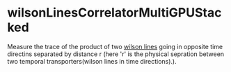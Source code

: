 =wilsonLinesCorrelatorMultiGPUStacked=

Measure the trace of the product of two [[wilson lines]] going in opposite time directins separated by distance r (here 'r' is the physical sepration between two temporal transporters(wilson lines in time directions).). 



{{{cpp

/*
 * main_wilson_lines_correlator_stacked.cu
 *
 * Rasmus Larsen, 25 Feb 2021
 *
 */

#include "../simulateqcd.h" /* This is the principle header file which is stored in ../ directory relative to this source code. This header file is primary header file for the applications, profiling, and test source codes. This header file contains the inclusion of many header files from base, gauge, spinnor folders.For more look at [[Header_files]]. The header files basically contains veriable declaration, function declaration, or function defination. Here #include is preprocessor which tells compiler to load the header file at given address or relative address */
#include "../modules/observables/wilsonLineCorrelatorMultiGPU.h"

#define PREC double //this is called macro, for more look at [[scalar_cpp_macro]], this is an object like macro, here we have defined the precision as double which is widely used in scientific calculations. 
#define STACKS 96 // this is object like macro







template<class floatT> //this is an function template used for generic programming(i.e. for writing a single function for different data types, here then compiler creates code accordingly as one calls these functions based on different data types(which is also known as instantiation)), for more look at [[Generics in c++ (Template Introduction)]]
struct WLParam : LatticeParameters {          /* This is structures in c++, here we have defined a structure named WLParam which is inherited from another structure (LatticeParameters), for more look at [[https://www.programiz.com/cpp-programming/structure|c++ structures_programizz]] */
    Parameter<floatT>      gtolerance;  // these are member template variables of the structure WLParam, with typename Parameter which is defined elsewhere which can be found in simulateqcd.h header file. The definition of this Parameter class can be found at SIMULATeQCD/src/base/IO/parameterManagement.h. 
    Parameter<int,1>       maxgfsteps;     /* In short all these variables of structure are named as structure members */
    Parameter<int,1>       numunit;
    Parameter<int> load_conf;
    Parameter <std::string> gauge_file;   
    Parameter <std::string> directory;
    Parameter <std::string> file_type;

    WLParam() {   /* This is Constructor of the structure named WLParam also known as Member function, here the default values are provided*/
        addDefault (gtolerance,"gtolerance",1e-6);
        addDefault (maxgfsteps,"maxgfsteps",9000);
        addDefault (numunit   ,"numunit"   ,20);
        addDefault(load_conf, "load_conf", 0);
        addOptional(gauge_file, "gauge_file");
        add(directory, "directory");
        add(file_type, "file_type");
    }
};                                         

template<class floatT>           /* Here is again some structure inherited from class ParameterList, just below are structure members and member functions/constructor (milcInfo) defined. */
struct milcInfo : ParameterList {
    Parameter<floatT>  ssplaq;
    Parameter<floatT>  stplaq;
    Parameter<floatT>  linktr;

    milcInfo() {
        add(ssplaq, "gauge.ssplaq");
        add(stplaq, "gauge.stplaq");
        add(linktr, "gauge.nersc_linktr");
    }
};

/* Below is the start of main() function which will contain the most part of the program. Here it main takes two arguments of type integer and char which are variable(named argc) and character pointer named argv[](), In C and C++ programming, the `int main(int argc, char *argv[])` is the signature of the `main` function, which serves as the entry point for the program. Let's break down the components of this signature:

- **`int main`:** Indicates that the `main` function returns an integer value. The returned integer is often used as an exit status, where 0 typically signifies successful execution, and nonzero values indicate errors.

- **`int argc`:** Stands for "argument count" and represents the number of command-line arguments passed to the program, including the name of the program itself.

- **`char *argv[]`:** Stands for "argument vector" and is an array of strings (`char *`). It holds the actual command-line arguments. `argv[0]` is the name of the program, and subsequent elements (`argv[1]`, `argv[2]`, etc.) contain the additional arguments.
The `argv` parameter in the `main` function is declared as a pointer to an array of strings. The declaration `char *argv[]` indicates an array of pointers to characters, and in the context of the `main` function, it is often used to represent an array of strings.

In C and C++, arrays are often represented as pointers to their first elements, and strings are represented as arrays of characters. So, `char *argv[]` indicates an array of pointers to strings.

Each element of the `argv` array is a pointer to the first character of a null-terminated string. The first element (`argv[0]`) is typically the name of the program itself, and subsequent elements (`argv[1]`, `argv[2]`, and so on) are the command-line arguments passed to the program.

It's important to note that `argv` is a pointer to an array, and you can use array indexing (`argv[i]`) or pointer arithmetic to access individual elements of the array. The `argc` parameter provides the count of elements in the `argv` array.





Here's a brief explanation of how this works:

- `argc` is the count of command-line arguments, so it tells you how many items are in the `argv` array.
- `argv` is an array of strings where each element is a command-line argument. The first element (`argv[0]`) is the name of the program itself.

A simple example of using command-line arguments might look like this:

```cpp
#include <iostream>

int main(int argc, char *argv[]) {
    // Print the program name
    std::cout << "Program name: " << argv[0] << std::endl;

    // Print command-line arguments
    for (int i = 1; i < argc; ++i) {
        std::cout << "Argument " << i << ": " << argv[i] << std::endl;
    }

    return 0;
}


If you run this program with command-line arguments like `./program arg1 arg2`, it will output:


Program name: ./program
Argument 1: arg1
Argument 2: arg2


This mechanism allows programs to accept inputs from the command line, making them more flexible and configurable.*/
int main(int argc, char *argv[]) {

    /// Controls whether DEBUG statements are shown as it runs; could also set to INFO, which is less verbose.
    stdLogger.setVerbosity(INFO); /* This line suggests that there is a logger or logging system in use, and it's setting the verbosity level to INFO. Logging is a way to output information about the program's behavior to aid in debugging or monitoring. The verbosity level determines the amount of detail in the log messages, and INFO is a standard level indicating informational messages. For more refer to [[https://latticeqcd.github.io/SIMULATeQCD/02_contributions/terminalIO.html|SIMULATeQCD documentation]]*/

    /// Initialize parameter class.
    WLParam<PREC> param;/* It declares an instance of the WLParam template structure with the template parameter PREC */

    /// Initialize the CommunicationBase.
    CommunicationBase commBase(&argc, &argv);/* This line initializes an instance of the CommunicationBase class (i.e. creating an object named commBase), passing the addresses of argc and argv to its constructor. This suggests that CommunicationBase might be involved in handling communication-related tasks and could be designed to work with command-line arguments. */

    param.readfile(commBase, "../parameter/test.param", argc, argv); /* This line calls a readfile method on the param object, passing several arguments including the commBase object, a file path ("../parameter/test.param"), and the command-line arguments argc and argv. This implies that the readfile method is responsible for reading configuration or parameter information from a file, and the commBase object might be used in this process. */


    commBase.init(param.nodeDim()); /* This line initializes the commBase object by calling its init method and passing the result of param.nodeDim() as an argument. This implies that the nodeDim method of the param object(which is instantiation of WLParam<template>class) returns some value related to the dimensions of nodes, and this information is used to initialize the communication base. */

//    cout << param.nodeDim[0] << " param 0 " <<  param.nodeDim[1] << " param 1 " << param.nodeDim[2] << " param 2 " << param.nodeDim[3] << " param 3 " <<endl;

    // Set the HaloDepth.
    const size_t HaloDepth = 2;

    rootLogger.info("Initialize Lattice"); /* For more click here, [[Terminal output and terminating the program]] */



    /// Initialize the Lattice class.
    initIndexer(HaloDepth,param,commBase); /* this function is defined in SIMULATeQCD/src/base/indexer/initCPUIndexer.cpp , 
The line `initIndexer(HaloDepth, param, commBase);` appears to be a function call to a function named `initIndexer`. Let's break down the components:

1. **`initIndexer`**:
   - This is the name of the function being called. The function likely performs some initialization related to an indexer. The exact behavior and purpose of this function depend on its definition elsewhere in your codebase.

2. **`(HaloDepth, param, commBase)`**:
   - This is the list of arguments being passed to the `initIndexer` function. It appears to be passing three arguments:
     - `HaloDepth`: This is likely a variable or constant that indicates the depth of a halo region. The purpose of this parameter depends on the context and the design of your program.
     - `param`: This is an instance of the `WLParam` template class, which presumably holds parameters relevant to the initialization process.
     - `commBase`: This is an instance of the `CommunicationBase` class, suggesting that communication-related functionality may be involved in the initialization.

The purpose of the `initIndexer` function would be defined in the codebase, possibly performing tasks such as setting up indices or configurations related to indexing, and using the provided parameters for the initialization process. Without the definition of the `initIndexer` function and additional context from the surrounding code, it's not possible to provide more specific details about its behavior.	*/


    /// Initialize the Gaugefield.
    rootLogger.info("Initialize Gaugefield");
    Gaugefield<PREC,true,HaloDepth> gauge(commBase); /* concept of halo: [[Multi-GPU: Distribution of local lattices on the individual GPUs]]  */

    /// Initialize gaugefield with unit-matrices.
    gauge.one();

    std::string gauge_file;

    // load gauge file, 0 start from 1, 1 and 2 load file, 2 will also gauge fix
	/* i.e. If we don't have any configuration availalbe, it will use the unit matrices at each links. If we have configuration availalbe then it will load the configuration. */
    if (param.load_conf() == 0)
    {
        rootLogger.info("Starting from unit configuration");
        gauge.one();
    }
    else if(param.load_conf() == 2 || param.load_conf() == 1)
    {
        std::string file_path = param.directory();
        file_path.append(param.gauge_file());               //adding full path to gague_file configuration.
        rootLogger.info("Starting from configuration: " ,  file_path);
//	rootLogger.info(param.gauge_file() ,  endl);
        if(param.file_type() == "nersc"){
            gauge.readconf_nersc(file_path);
        }
        else if(param.file_type() == "milc"){
            gauge.readconf_milc(file_path);

            //Exchange Halos
            gauge.updateAll();   /* This line likely invokes a method updateAll on the object gauge. The comment //Exchange Halos suggests that this method may be involved in updating or exchanging information related to halo regions in the gauge field. Halo regions often represent additional boundary layers beyond the core computational domain and are commonly used in parallel computing to facilitate communication between neighboring processes */
            GaugeAction<PREC,true,HaloDepth> enDensity(gauge); /* This line declares and initializes an object enDensity of the GaugeAction class template. It appears to be associated with actions or computations related to the gauge field. The template parameters include the precision (PREC), a boolean value (true), and a depth parameter for halo regions (HaloDepth). The gauge object is passed to the constructor, suggesting that the GaugeAction class is designed to operate on gauge fields.*/
            PREC SpatialPlaq  = enDensity.plaquetteSS();/* This line calculates the spatial plaquette (plaquette on spatial links) using the plaquetteSS method of the enDensity object. The result is stored in a variable SpatialPlaq. */
            PREC TemporalPlaq = enDensity.plaquette()*2.0-SpatialPlaq;/* This line calculates the temporal plaquette (plaquette on temporal links) using the plaquette method of the enDensity object. It then subtracts twice the spatial plaquette (SpatialPlaq). The result is stored in a variable TemporalPlaq. */
            rootLogger.info("plaquetteST: "   ,  TemporalPlaq);/* This line logs an informational message using the info method of the rootLogger. The message includes the label "plaquetteST: " and the value of TemporalPlaq. */
            rootLogger.info("plaquetteSS: " ,  SpatialPlaq);/* Similarly, this line logs another informational message including the label "plaquetteSS: " and the value of SpatialPlaq. */



            std::string info_path = file_path;
            info_path.append(".info");
            milcInfo<PREC> paramMilc; /*  This declares an instance of the milcInfo template class with the template parameter PREC and names the instance paramMilc. */
            paramMilc.readfile(commBase,info_path);
            rootLogger.info("plaquette SS info file: " ,   (paramMilc.ssplaq())/3.0);
            rootLogger.info("plaquette ST info file: " ,   (paramMilc.stplaq())/3.0);
            rootLogger.info("linktr info file: " ,  paramMilc.linktr());
            if(abs((paramMilc.ssplaq())/3.0-SpatialPlaq) > 1e-5){
                throw std::runtime_error(stdLogger.fatal("Error ssplaq!"));
            }
            if(abs((paramMilc.stplaq())/3.0-TemporalPlaq) > 1e-5){
                throw std::runtime_error(stdLogger.fatal("Error stplaq!"));
            }

        }
    }

    // Exchange Halos
    gauge.updateAll();



    // Initialize ReductionBase.
    LatticeContainer<true,PREC> redBase(commBase);

    // We need to tell the Reductionbase how large our array will be. Again it runs on the spacelike volume only,
    /// so make sure you adjust this parameter accordingly, so that you don't waste memory.
    typedef GIndexer<All,HaloDepth> GInd; /* The line `typedef GIndexer<All,HaloDepth> GInd;` is creating a typedef in C++. Let's break down the components:

- `GIndexer<All, HaloDepth>`: This part is a template instantiation. It creates a type using the `GIndexer` template, where `All` and `HaloDepth` are template parameters.

- `typedef GIndexer<All, HaloDepth> GInd;`: This line declares a new type named `GInd` using the `typedef` keyword. It essentially creates an alias for the type `GIndexer<All, HaloDepth>`. After this line, you can use `GInd` as a shorthand for `GIndexer<All, HaloDepth>`.

In this specific case, it seems like `GIndexer` is a template class, and `GInd` is an alias for a specific instantiation of that template with `All` and `HaloDepth` as template arguments.

This typedef might be used to simplify the code and improve readability, especially if the `GIndexer<All, HaloDepth>` type is used frequently in the program. Instead of writing the full template instantiation each time, developers can use the shorter and more convenient `GInd`. */
    redBase.adjustSize(GInd::getLatData().vol4)
    rootLogger.info("volume size " ,  GInd::getLatData().globvol4);


///////////// gauge fixing

    if(param.load_conf() ==2){
        GaugeFixing<PREC,true,HaloDepth>    GFixing(gauge);
        int ngfstep=0;
        PREC gftheta=1e10;
        const PREC gtol = param.gtolerance();        //1e-6;          /// When theta falls below this number, stop...
        const int ngfstepMAX = param.maxgfsteps() ;  //9000;     /// ...or stop after a fixed number of steps; this way the program doesn't get stuck.
        const int nunit= param.numunit();            //20;            /// Re-unitarize every 20 steps.
        while ( (ngfstep<ngfstepMAX) && (gftheta>gtol) ) {
            /// Compute starting GF functional and update the lattice.
            GFixing.gaugefixOR();
            /// Due to the nature of the update, we have to re-unitarize every so often.
            if ( (ngfstep%nunit) == 0 ) {
                 gauge.su3latunitarize();
            }
            /// Re-calculate theta to determine whether we are sufficiently fixed.
            gftheta=GFixing.getTheta();
            ngfstep+=1;
        }
        gauge.su3latunitarize(); /// One final re-unitarization.

        rootLogger.info("Gauge fixing finished in " ,  ngfstep ,  " steps, with gftheta = " ,  gftheta);
    }
	

	//end of gauge fixing snippet



    std::string Name = "WLine_";
    std::string Name_r2 = "WLine_r2_";
    if(param.load_conf() == 2 || param.load_conf() == 1){
        Name.append(param.gauge_file());
        Name_r2.append(param.gauge_file());
    }
    else{
        Name.append("one");
        Name_r2.append("one");
    }
    FileWriter file(gauge.getComm(), param, Name);
    FileWriter file_r2(gauge.getComm(), param, Name_r2);
/* Initialization of Name and Name_r2:

1. Two std::string variables, Name and Name_r2, are initialized with base names ("WLine_" and "WLine_r2_" respectively).
Condition Based on param.load_conf():

2. Checks if the load_conf parameter in the param object is equal to 2 or 1.
If true, it appends the value of param.gauge_file() to both Name and Name_r2. This suggests that the file names are being constructed based on the value of gauge_file.
If false, it appends the string "one" to both Name and Name_r2.
FileWriter Initialization:

3. Two instances of the FileWriter class are initialized:
file: Initialized with the communication object (gauge.getComm()), the param object, and the constructed Name.
file_r2: Similar to file, but initialized with the constructed Name_r2. */
         StopWatch<true> timer;

    /// Start timer.
    timer.start();

    /// Exchange Halos
    gauge.updateAll();

    PREC dot;

     WilsonLineCorrelatorMultiGPU<PREC,HaloDepth,STACKS> WilsonClass;

    std::vector<PREC> dotVector;
    PREC * results;
    results = new PREC[(GInd::getLatData().globvol3/2+GInd::getLatData().globLX*GInd::getLatData().globLY)*GInd::getLatData().globLT];
    ///
    timer.start();
    //// loop over length of wilson lines
    for(int length = 1; length<GInd::getLatData().globLT+1;length++){

        /// calculate the wilson line starting from any spacetime point save in mu=0 direction
        WilsonClass.gWilson(gauge, length);

        /// copy from mu=0 to mu=1
        gauge.template iterateOverBulkAtMu<1,256>(CopyFromMu<PREC,HaloDepth,All,0>(gauge));
        gauge.updateAll();

        // initial position x0=-1 due to adding dx in first line
        int x0 = -STACKS;
        int y0 = 0;
        int z0 = 0;

        int dx = STACKS;
        int dy = 1;
        int dz = 1;

        int points = (GInd::getLatData().globvol3/2+GInd::getLatData().globLX*GInd::getLatData().globLY);
        for(size_t i = 0; i<GInd::getLatData().globvol3/2+GInd::getLatData().globLX*GInd::getLatData().globLY;i+=STACKS){
            x0 += dx;

            if(x0 >= (int)GInd::getLatData().globLX || x0 <0){
                dx *= -1;
                x0 += dx;
                y0 += dy;
                if(y0 >= (int)GInd::getLatData().globLY|| y0 <0){
                    dy *= -1;
                    y0 += dy;
                    z0 += dz;
                    /// move mu=1 direction by dz
                    WilsonClass.gMoveOne(gauge,2,dz);
                    gauge.updateAll();
                }
                else if(param.nodeDim[1]>1){
                    /// move mu=1 direction by dy
                    WilsonClass.gMoveOne(gauge,1,dy);
                    gauge.updateAll();
                }
            }

    // A(x).A(x+r)^dag along direction x and also y if not split on different GPU's
            if(param.nodeDim[1] == 1){
                 dotVector = WilsonClass.gDotAlongXYStackedShared(gauge,y0,redBase);
            }
            else{
                 dotVector = WilsonClass.gDotAlongXYStackedShared(gauge,0,redBase);
            }

            if(dx>0){
                 for(int j = 0;j < STACKS ; j++){
                    results[i+j+points*(length-1)] = dotVector[j];
                }
            }
            else{
                for(int j = 0;j < STACKS ; j++){
                    results[i+STACKS-1-j+points*(length-1)] = dotVector[j];
                }
            }



            for(int j = 0;j < STACKS ; j++){
//                rootLogger.info(x0+j ,  " " ,  y0 ,  " ",  z0 ,  " " ,  length ,  " " ,  dotVector[j]);
                file << x0+j << " " << y0 << " "<< z0 << " " << length << " " << dotVector[j] << "\n";
            }
        }
    }


/////////////// Save into radius squared file

    int r2max = 0;
    r2max += GInd::getLatData().globLX*GInd::getLatData().globLX;
    r2max += GInd::getLatData().globLY*GInd::getLatData().globLY;
    r2max += GInd::getLatData().globLZ*GInd::getLatData().globLZ;


    PREC * results_r2 = new PREC[r2max+1];
    PREC * norm_r2 = new PREC[r2max+1];


    for(int length = 1; length<GInd::getLatData().globLT+1;length++){

        for(int ir2=0; ir2<r2max+1; ir2++) {
            results_r2[ir2] = 0.0;
            norm_r2[ir2] = 0.0;
        }



        int x0 = -1;
        int y0 = 0;
        int z0 = 0;

        int dx = 1;
        int dy = 1;
        int dz = 1;

        size_t entries = GInd::getLatData().globvol3/2+GInd::getLatData().globLX*GInd::getLatData().globLY;
        for(size_t i = 0; i<entries;i++){
            x0 += dx;

            if(x0 >= (int)GInd::getLatData().globLX || x0 <0){
                dx *= -1;
                x0 += dx;
                y0 += dy;
                if(y0 >= (int)GInd::getLatData().globLY|| y0 <0){
                    dy *= -1;
                    y0 += dy;
                    z0 += dz;
                }
            }

            dot = results[i+entries*(length-1)];

            // save results


                int ir2 = 0;
                if(x0 > (int)GInd::getLatData().globLX/2){
                    ir2 += (x0-(int)GInd::getLatData().globLX)*(x0-(int)GInd::getLatData().globLX);
                }
                else{
                    ir2 += x0*x0;
                }

                if(y0 > (int)GInd::getLatData().globLY/2){
                    ir2 += (y0-(int)GInd::getLatData().globLY)*(y0-(int)GInd::getLatData().globLY);
                }
                else{
                    ir2 += y0*y0;
                }

                if(z0 > (int)GInd::getLatData().globLZ/2){
                    ir2 += (z0-(int)GInd::getLatData().globLZ)*(z0-(int)GInd::getLatData().globLZ);
                }
                else{
                    ir2 += z0*z0;
                }

                // factor for counting contributions
                // Initial factor 2 for symmetry between z and -z
                // double the factor if x or y = l/2 due to periodicity
                double factor = 1.0;

                if(z0 == (int)GInd::getLatData().globLZ/2 || z0 == 0){
                    factor = 0.5*factor;
                    if((y0 == (int)GInd::getLatData().globLY/2 || y0 == 0) && (x0 == (int)GInd::getLatData().globLX/2 || x0==0) ){
                        factor = 2.0*factor;
                    }
                }

                if( (z0 == (int)GInd::getLatData().globLZ/2 || z0==0) && (y0 == (int)GInd::getLatData().globLY/2 || y0 == 0) && (x0 == (int)GInd::getLatData().globLX/2 || x0==0) ){
                    factor = 0.5*factor;
                }

                results_r2[ir2] += factor*dot;
                norm_r2[ir2] += factor;


        }
/////// write to file


        for(int ir2=0; ir2<r2max+1; ir2++) {
            if(norm_r2[ir2] > 0.1){
                file_r2 << length << " " << ir2 << " " << results_r2[ir2]/norm_r2[ir2] << "\n";
            }
        }
    }

/////////////// final check



    PREC sum = 0.0;
    for(size_t i = 0; i<(GInd::getLatData().globvol3/2+GInd::getLatData().globLX*GInd::getLatData().globLY)*GInd::getLatData().globLT;i+=1){
	sum += abs(results[i]);
    }

    timer.stop();
    rootLogger.info("Time for operators: " ,  timer);

    rootLogger.info("abs(sum) = " ,  sum);

    delete [] results;
    delete [] results_r2;
    delete [] norm_r2;


    return 0;
}


}}}
